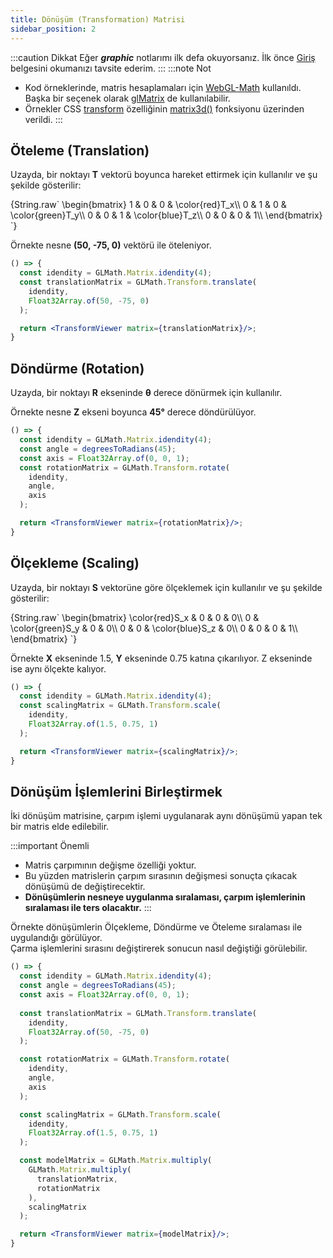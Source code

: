 ```yaml
---
title: Dönüşüm (Transformation) Matrisi 
sidebar_position: 2
---
```

:::caution Dikkat
  Eğer **_graphic_** notlarımı ilk defa okuyorsanız. İlk önce [Giriş](intro.md) belgesini okumanızı tavsite ederim.
:::
:::note Not
  * Kod örneklerinde, matris hesaplamaları için [WebGL-Math](https://github.com/cevherkarakoc/WebGL-Math) kullanıldı.  
  Başka bir seçenek olarak [glMatrix](http://glmatrix.net) de kullanılabilir.  
  * Örnekler CSS [transform](https://developer.mozilla.org/en-US/docs/Web/CSS/transform) özelliğinin [matrix3d()](https://developer.mozilla.org/en-US/docs/Web/CSS/transform-function/matrix3d()) fonksiyonu üzerinden verildi. 
:::


## Öteleme (Translation)
Uzayda, bir noktayı **T** vektorü boyunca hareket ettirmek için kullanılır ve şu şekilde gösterilir: 

<BlockMath>
  {String.raw`
    \begin{bmatrix}
      1 & 0 & 0 & \color{red}T_x\\
      0 & 1 & 0 & \color{green}T_y\\
      0 & 0 & 1 & \color{blue}T_z\\
      0 & 0 & 0 & 1\\
    \end{bmatrix}
  `}
</BlockMath>

Örnekte nesne **(50, -75, 0)** vektörü ile öteleniyor.
```jsx live
() => {
  const idendity = GLMath.Matrix.idendity(4);
  const translationMatrix = GLMath.Transform.translate(
    idendity,
    Float32Array.of(50, -75, 0)
  );

  return <TransformViewer matrix={translationMatrix}/>;
}
```

## Döndürme (Rotation)
Uzayda, bir noktayı **R** ekseninde **θ** derece dönürmek için kullanılır. 

Örnekte nesne **Z** ekseni boyunca **45°** derece döndürülüyor.
```jsx live
() => {
  const idendity = GLMath.Matrix.idendity(4);
  const angle = degreesToRadians(45);
  const axis = Float32Array.of(0, 0, 1);
  const rotationMatrix = GLMath.Transform.rotate(
    idendity,
    angle,
    axis
  );

  return <TransformViewer matrix={rotationMatrix}/>;
}
```

## Ölçekleme (Scaling)
Uzayda, bir noktayı **S** vektorüne göre ölçeklemek için kullanılır ve şu şekilde gösterilir:  

<BlockMath>
  {String.raw`
    \begin{bmatrix}
      \color{red}S_x & 0 & 0 & 0\\
      0 & \color{green}S_y & 0 & 0\\
      0 & 0 & \color{blue}S_z & 0\\
      0 & 0 & 0 & 1\\
    \end{bmatrix}
  `}
</BlockMath>

Örnekte **X** ekseninde 1.5, **Y** ekseninde 0.75 katına çıkarılıyor. Z ekseninde ise aynı ölçekte kalıyor.

```jsx live
() => {
  const idendity = GLMath.Matrix.idendity(4);
  const scalingMatrix = GLMath.Transform.scale(
    idendity,
    Float32Array.of(1.5, 0.75, 1)
  );

  return <TransformViewer matrix={scalingMatrix}/>;
}
```

## Dönüşüm İşlemlerini Birleştirmek
İki dönüşüm matrisine, çarpım işlemi uygulanarak aynı dönüşümü yapan tek bir matris elde edilebilir.

:::important Önemli
* Matris çarpımının değişme özelliği yoktur. 
* Bu yüzden matrislerin çarpım sırasının değişmesi sonuçta çıkacak dönüşümü de değiştirecektir. 
* **Dönüşümlerin nesneye uygulanma sıralaması, çarpım işlemlerinin sıralaması ile ters olacaktır.**
:::

Örnekte dönüşümlerin Ölçekleme, Döndürme ve Öteleme sıralaması ile uygulandığı görülüyor.  
Çarma işlemlerini sırasını değiştirerek sonucun nasıl değiştiği görülebilir.

```jsx live
() => {
  const idendity = GLMath.Matrix.idendity(4);
  const angle = degreesToRadians(45);
  const axis = Float32Array.of(0, 0, 1);
  
  const translationMatrix = GLMath.Transform.translate(
    idendity,
    Float32Array.of(50, -75, 0)
  );

  const rotationMatrix = GLMath.Transform.rotate(
    idendity,
    angle,
    axis
  );

  const scalingMatrix = GLMath.Transform.scale(
    idendity,
    Float32Array.of(1.5, 0.75, 1)
  );

  const modelMatrix = GLMath.Matrix.multiply(
    GLMath.Matrix.multiply(
      translationMatrix,
      rotationMatrix
    ),
    scalingMatrix
  );

  return <TransformViewer matrix={modelMatrix}/>;
}
```